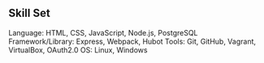 ## Skill Set

Language: HTML, CSS, JavaScript, Node.js, PostgreSQL 
Framework/Library: Express, Webpack, Hubot
Tools: Git, GitHub, Vagrant, VirtualBox, OAuth2.0
OS: Linux, Windows